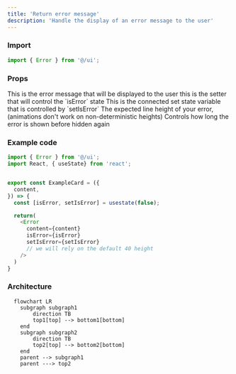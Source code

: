 ```yaml
---
title: 'Return error message'
description: 'Handle the display of an error message to the user'
---
```


### Import

```ts
import { Error } from '@/ui';
```

### Props

<ParamField path="content" type="string" required={true}>
  This is the error message that will be displayed to the user
</ParamField>

<ParamField path="setIsError" type="void" required={true}>
  this is the setter that will control the `isError` state
</ParamField>

<ParamField path="isError" type="boolean" required={true}>
  This is the connected set state variable that is controlled by `setIsError`
</ParamField>

<ParamField path="height" default="25" type="number" required={false}>
  The expected line height of your error, (animations don't work on non-deterministic heights)
</ParamField>

<ParamField path="timerAmount" default="4000" type="number" required={false}>
  Controls how long the error is shown before hidden again
</ParamField>

### Example code

```ts
import { Error } from '@/ui';
import React, { useState} from 'react';


export const ExampleCard = ({
  content,
}) => {
  const [isError, setIsError] = usestate(false);

  return(
    <Error
      content={content}
      isError={isError}
      setIsError={setIsError}
      // we will rely on the default 40 height
    />
  )
}
```

### Architecture
```mermaid
  flowchart LR
    subgraph subgraph1
        direction TB
        top1[top] --> bottom1[bottom]
    end
    subgraph subgraph2
        direction TB
        top2[top] --> bottom2[bottom]
    end
    parent --> subgraph1
    parent ---> top2
```